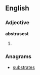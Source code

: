 ==English==

===Adjective===
'''abstrusest'''
# {{superlative of|abstruse}}

===Anagrams===
* [[substrates#English|substrates]]